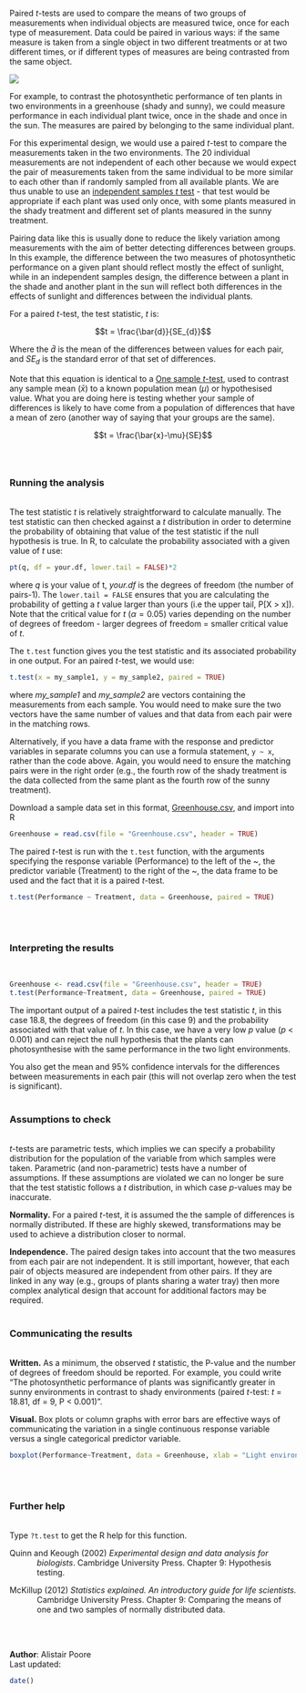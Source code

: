 Paired *t*-tests are used to compare the means of two groups of measurements when individual objects are measured twice, once for each type of measurement. Data could be paired in various ways: if the same measure is taken from a single object in two different treatments or at two different times, or if different types of measures are being contrasted from the same object.

![](Paired_t_test_image.jpg)

For example, to contrast the photosynthetic performance of ten plants in two environments in a greenhouse (shady and sunny), we could measure performance in each individual plant twice, once in the shade and once in the sun. The measures are paired by belonging to the same individual plant.

For this experimental design, we would use a paired *t*-test to compare the measurements taken in the two environments. The 20 individual measurements are not independent of each other because we would expect the pair of measurements taken from the same individual to be more similar to each other than if randomly sampled from all available plants. We are thus unable to use an [independent samples *t* test](http://environmentalcomputing.net/two-sample-t-test/) - that test would be appropriate if each plant was used only once, with some plants measured in the shady treatment and different set of plants measured in the sunny treatment.

Pairing data like this is usually done to reduce the likely variation among measurements with the aim of better detecting differences between groups. In this example, the difference between the two measures of photosynthetic performance on a given plant should reflect mostly the effect of sunlight, while in an independent samples design, the difference between a plant in the shade and another plant in the sun will reflect both differences in the effects of sunlight and differences between the individual plants.

For a paired *t*-test, the test statistic, *t* is:

$$t = \frac{\bar{d}}{SE_{d}}$$

Where the $\bar{d}$ is the mean of the differences between values for each pair, and *SE<sub>d</sub>* is the standard error of that set of differences.

Note that this equation is identical to a [One sample *t*-test](http://environmentalcomputing.net/one-sample-t-test/), used to contrast any sample mean ($\bar{x}$) to a known population mean ($\mu$) or hypothesised value. What you are doing here is testing whether your sample of differences is likely to have come from a population of differences that have a mean of zero (another way of saying that your groups are the same).

$$t = \frac{\bar{x}-\mu}{SE}$$
<br><br>

### Running the analysis
<br>
The test statistic *t* is relatively straightforward to calculate manually. The test statistic can then checked against a *t* distribution in order to determine the probability of obtaining that value of the test statistic if the null hypothesis is true. In R, to calculate the probability associated with a given value of *t* use:

```{r,eval=FALSE}
pt(q, df = your.df, lower.tail = FALSE)*2
```

where *q* is your value of t, *your.df* is the degrees of freedom (the number of pairs-1). The `lower.tail = FALSE` ensures that you are calculating the probability of getting a *t* value larger than yours (i.e the upper tail, P[X > x]). Note that the critical value for *t* ($\alpha = 0.05$) varies depending on the number of degrees of freedom - larger degrees of freedom = smaller critical value of *t*.

The `t.test` function gives you the test statistic and its associated probability in one output. For an paired *t*-test, we would use: 

```{r,eval = FALSE}
t.test(x = my_sample1, y = my_sample2, paired = TRUE)
```

where *my_sample1* and *my_sample2* are vectors containing the measurements from each sample. You would need to make sure the two vectors have the same number of values and that data from each pair were in the matching rows.

Alternatively, if you have a data frame with the response and predictor variables in separate columns you can use a formula statement, `y ~ x`, rather than the code above. Again, you would need to ensure the matching pairs were in the right order (e.g., the fourth row of the shady treatment is the data collected from the same plant as the fourth row of the sunny treatment).

Download a sample data set in this format, [Greenhouse.csv](http://environmentalcomputing.net/wp-content/uploads/2016/05/Greenhouse.csv/), and import into R

```{r,eval=FALSE}
Greenhouse = read.csv(file = "Greenhouse.csv", header = TRUE)
```

The paired *t*-test is run with the `t.test` function, with the arguments specifying the response variable (Performance) to the left of the ~, the predictor variable (Treatment) to the right of the ~, the data frame to be used and the fact that it is a paired *t*-test.

```{r,eval=F}
t.test(Performance ~ Treatment, data = Greenhouse, paired = TRUE)
```
<br><br>

### Interpreting the results
<br>

```{r,echo=FALSE}
Greenhouse <- read.csv(file = "Greenhouse.csv", header = TRUE)
t.test(Performance~Treatment, data = Greenhouse, paired = TRUE)
```

The important output of a paired *t*-test includes the test statistic *t*, in this case 18.8, the degrees of freedom (in this case 9) and the probability associated with that value of *t*. In this case, we have a very low *p* value (*p* < 0.001) and can reject the null hypothesis that the plants can photosynthesise with the same performance in the two light environments.

You also get the mean and 95% confidence intervals for the differences between measurements in each pair (this will not overlap zero when the test is significant).
<br><br>

### Assumptions to check       
<br>
*t*-tests are parametric tests, which implies we can specify a probability distribution for the population of the variable from which samples were taken. Parametric (and non-parametric) tests have a number of assumptions. If these assumptions are violated we can no longer be sure that the test statistic follows a *t* distribution, in which case *p*-values may be inaccurate.   

**Normality.** For a paired *t*-test, it is assumed the the sample of differences is normally distributed. If these are highly skewed, transformations may be used to achieve a distribution closer to normal. 

**Independence.** The paired design takes into account that the two measures from each pair are not independent. It is still important, however, that each pair of objects measured are independent from other pairs. If they are linked in any way (e.g., groups of plants sharing a water tray) then more complex analytical design that account for additional factors may be required.
<br><br>

### Communicating the results
<br>
**Written.** As a minimum, the observed *t* statistic, the P-value and the number of degrees of freedom should be reported. For example, you could write "The photosynthetic performance of plants was significantly greater in sunny environments in contrast to shady environments (paired *t*-test: *t* = 18.81, df = 9, P < 0.001)". 

**Visual.** Box plots or column graphs with error bars are effective ways of communicating the variation in a single continuous response variable versus a single categorical predictor variable.

```{r}
boxplot(Performance~Treatment, data = Greenhouse, xlab = "Light environment", ylab = "Photosynthetic performance (FvFm)")
```
<br><br>

### Further help
<br>
Type `?t.test` to get the R help for this function. 

<p style="margin-left:.5in;text-indent:-.5in">Quinn and Keough (2002) *Experimental design and data analysis for biologists*. Cambridge University Press. Chapter 9: Hypothesis testing.</p>

<p style="margin-left:.5in;text-indent:-.5in">McKillup (2012) *Statistics explained. An introductory guide for life scientists.* Cambridge University Press. Chapter 9: Comparing the means of one and two samples of normally distributed data.</p>
<br><br>

**Author**: Alistair Poore
<br>
Last updated:
```{r,echo=F}
date()
```

